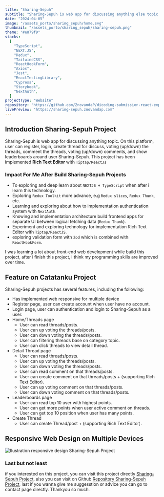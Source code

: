 ```yaml
---
title: "Sharing-Sepuh"
subtitle: "Sharing-Sepuh is web app for discussing anything else topic, user can create post/thread and the other user can reaction (voting up/down, comments)"
date: "2024-04-05"
image: "/assets_porto/sharing_sepuh/home.svg"
thumbnail: "/assets_porto/sharing_sepuh/sharing-sepuh.png"
theme: "#e879f9"
stacks:
  [
    "TypeScript",
    "NEXT.JS",
    "Redux",
    "TailwindCSS",
    "ReactHookForm",
    "Axios",
    "Jest",
    "ReactTestingLibrary",
    "Cypress",
    "Storybook",
    "NextAuth",
  ]
projectType: "Website"
repository: "https://github.com/ZnovandaP/dicoding-submission-react-expert"
livePreview: "https://sharing-sepuh.znovandap.com"
---
```


## Introduction Sharing-Sepuh Project

Sharing-Sepuh is web app for discussing anything topic. On this platform, user can register, login, create thread for discuss, voting (up/down) the threads, comment the threads, voting (up/down) comments, and show leaderboards around user Sharing-Sepuh. This project has been implemented **Rich Text Editor** with `Tiptap/ReactJs`

### Impact For Me After Build Sharing-Sepuh Projects

- To exploring and deep learn about `NEXTJS + TypeScript` when after i learn this technology.
- Exploring `Redux Toolkit` more advance, e.g `Redux slices`, `Redux Thunk`, etc.
- Learning and exploring about how to implementation authentication system with `NextAuth`.
- Knowing and implementation architecture build frontend apps for separate UI between logical fetching data (`Redux Thunk`).
- Experiment and exploring technology for implementation Rich Text Editor with `Tiptap/ReactJS`.
- exploring validation form with `Zod` which is combined with `ReactHookForm`.

I was learning a lot about front-end web development while build this project, after i finish this
project, i think my programming skills are improved over time.

## Feature on Catatanku Project

Sharing-Sepuh projects has several features, including the following:

- Has implemented web responsive for multiple device
- Register page, user can create account when user have no account.
- Login page, user can authentication and login to Sharing-Sepuh as a user.
- Home/Threads page
  - User can read threads/posts.
  - User can up voting the threads/posts.
  - User can down voting the threads/posts.
  - User can filtering threads base on category topic.
  - User can click threads to view detail thread.
- Detail Thread page
  - User can read threads/posts.
  - User can up voting the threads/posts.
  - User can down voting the threads/posts.
  - User can read comment on that threads/posts.
  - User can create comment on that threads/posts + (supporting Rich Text Editor).
  - User can up voting comment on that threads/posts.
  - User can down voting comment on that threads/posts.
- Leaderboards page
  - User can read top 10 user with highest points.
  - User can get more points when user active comment on threads.
  - User can get top 10 position when user has many points.
- Create Thread
  - User can create Thread/post + (supporting Rich Text Editor).

## Responsive Web Design on Multiple Devices

![Ilustration responsive design Sharing-Sepuh Project](/assets_porto/sharing_sepuh/responsive.svg)

### Last but not least

if you interested on this project, you can visit this project directly
[Sharing-Sepuh Project](https://sharing-sepuh.znovandap.com),
also you can visit on Github [Repository Sharing-Sepuh Project](https://github.com/ZnovandaP/dicoding-submission-react-expert), last if you wanna give me suggesstion or advice you can go to contact page directly. Thankyou so much.
